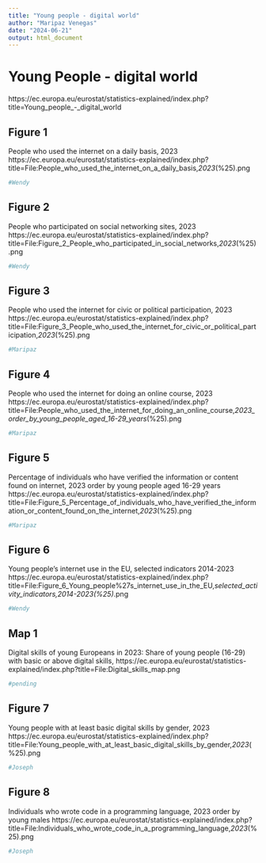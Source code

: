 ---
title: "Young people - digital world"
author: "Maripaz Venegas"
date: "2024-06-21"
output: html_document
---

# Young People - digital world
https://ec.europa.eu/eurostat/statistics-explained/index.php?title=Young_people_-_digital_world

## Figure 1
People who used the internet on a daily basis, 2023
https://ec.europa.eu/eurostat/statistics-explained/index.php?title=File:People_who_used_the_internet_on_a_daily_basis,_2023_(%25).png
```{r}
#Wendy
```


## Figure 2
People who participated on social networking sites, 2023
https://ec.europa.eu/eurostat/statistics-explained/index.php?title=File:Figure_2_People_who_participated_in_social_networks,_2023_(%25).png
```{r}
#Wendy
```


## Figure 3
People who used the internet for civic or political participation, 2023
https://ec.europa.eu/eurostat/statistics-explained/index.php?title=File:Figure_3_People_who_used_the_internet_for_civic_or_political_participation,_2023_(%25).png
```{r}
#Maripaz
```


## Figure 4
People who used the internet for doing an online course, 2023
https://ec.europa.eu/eurostat/statistics-explained/index.php?title=File:People_who_used_the_internet_for_doing_an_online_course,_2023_order_by_young_people_aged_16-29_years_(%25).png
```{r}
#Maripaz
```


## Figure 5
Percentage of individuals who have verified the information or content found on internet, 2023 order by young people aged 16-29 years
https://ec.europa.eu/eurostat/statistics-explained/index.php?title=File:Figure_5_Percentage_of_individuals_who_have_verified_the_information_or_content_found_on_the_internet,_2023_(%25).png
```{r}
#Maripaz
```


## Figure 6
Young people's internet use in the EU, selected indicators 2014-2023
https://ec.europa.eu/eurostat/statistics-explained/index.php?title=File:Figure_6_Young_people%27s_internet_use_in_the_EU,_selected_activity_indicators,_2014-2023_(%25)_.png
```{r}
#Wendy
```


## Map 1
Digital skills of young Europeans in 2023: Share of young people (16-29) with basic or above digital skills, 
https://ec.europa.eu/eurostat/statistics-explained/index.php?title=File:Digital_skills_map.png
```{r}
#pending
```


## Figure 7
Young people with at least basic digital skills by gender, 2023
https://ec.europa.eu/eurostat/statistics-explained/index.php?title=File:Young_people_with_at_least_basic_digital_skills_by_gender,_2023_(%25).png
```{r}
#Joseph
```

## Figure 8
Individuals who wrote code in a programming language, 2023 order by young males
https://ec.europa.eu/eurostat/statistics-explained/index.php?title=File:Individuals_who_wrote_code_in_a_programming_language,_2023_(%25).png
```{r}
#Joseph
```

